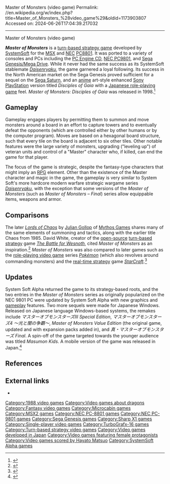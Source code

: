 Master of Monsters (video game)
Permalink: //en.wikipedia.org/w/index.php?title=Master_of_Monsters_%28video_game%29&oldid=1173903807
Accessed on: 2024-06-26T17:04:39.217032



------
Master of Monsters (video game)
{{short description|1991 video game}}
{{Use dmy dates|date=June 2019}}
{{More citations needed|date=March 2007}}
{{Infobox video game
| title = Master of Monsters
| image = Master of Monsters cover.png
| caption = PC-9801 cover art
| developer = [[SystemSoft]]
| publisher = SystemSoft
| designer =
| composer = [[Hayato Matsuo]]
| released = {{vgrelease|JP|[[1988 in video gaming|1988]]|NA|[[1991 in video gaming|1991]]}}
| genre = [[Turn-based strategy game|Turn-based strategy]]
| modes = [[Single-player video game|Single-player]]
| platforms = [[MSX]], [[PC-8801]], [[Sharp X1]], [[PC Engine CD]], [[PC-9800 series|PC-9801]], [[Sega Genesis|Genesis]],
}}

'''''Master of Monsters''''' is a [[turn-based strategy game]] developed by [[SystemSoft]] for the [[MSX]] and [[NEC]] [[PC8801]]. It was ported to a variety of consoles and PCs including the [[PC Engine CD]], [[NEC PC9801]], and [[Sega Genesis|Sega Genesis/Mega Drive]]. While it never had the same success as its SystemSoft stablemate ''[[Daisenryaku]]'', the game garnered a loyal following. Its success in the North American market on the Sega Genesis proved sufficient for a sequel on the [[Sega Saturn]], and an [[anime]] art-style enhanced [[PlayStation (console)|Sony PlayStation]] version titled ''Disciples of Gaia'' with a [[Japanese role-playing game]] feel. ''Master of Monsters: Disciples of Gaia'' was released in 1998.<ref>{{cite web|url=http://www.asciient.com/mompr.html|archiveurl=https://web.archive.org/web/19990128140039/http://www.asciient.com/mompr.html|title=ASCII Entertainment Software to Release Master of Monsters: Disciples of Gaia|website=asciient.com|archivedate=January 28, 1999|date=May 28, 1998|accessdate=April 25, 2022}}</ref>

== Gameplay ==
Gameplay engages players by permitting them to summon and move monsters around a board in an effort to capture towers and to eventually defeat the opponents (which are controlled either by other humans or by the computer program). Moves are based on a hexagonal board structure, such that every tile on the board is adjacent to six other tiles. Other notable features were the large variety of monsters, upgrading ("leveling up") of veteran units and control of a "Master" character who, if killed, can end the game for that player.

The focus of the game is strategic, despite the fantasy-type characters that might imply an [[Role-playing game (video games)|RPG]] element.  Other than the existence of the Master character and magic in the game, the gameplay is very similar to System Soft's more hardcore modern warfare strategic wargame series ''[[Daisenryaku]]'', with the exception that some versions of the ''Master of Monsters'' (such as ''Master of Monsters – Final'') series allow equippable items, weapons and armor.

== Comparisons ==
The later ''[[Lords of Chaos (video game)|Lords of Chaos]]'' by [[Julian Gollop]] of [[Mythos Games]] shares many of the same elements of summoning and tactics, along with the earlier title Chaos from 1985. David White, creator of the [[open-source video game|open-source]] [[turn-based strategy]] game ''[[The Battle for Wesnoth]]'', cited ''Master of Monsters'' as an inspiration.<ref>{{cite web | url=http://wiki.wesnoth.org/WesnothPhilosophy | title=The History of, and Philosophy behind Wesnoth (2003 original) | publisher=Wesnoth.org | accessdate=30 June 2019 | archive-date=28 July 2019 | archive-url=https://web.archive.org/web/20190728154301/http://wiki.wesnoth.org/WesnothPhilosophy | url-status=live}}</ref> ''Master of Monsters'' was also compared to later games such as the [[role-playing video game]] series ''[[Pokémon (video game series)|Pokémon]]'' (which also revolves around commanding monsters) and the [[real-time strategy]] game ''[[StarCraft]]''.<ref>{{cite web |last=Buchanan |first=Levi |date=17 June 2008 |url=http://www.ign.com/articles/2008/06/17/top-10-renovation-games |title=Top 10 Renovation Games |publisher=[[IGN]] |accessdate=12 August 2016 |archive-date=17 August 2016 |archive-url=https://web.archive.org/web/20160817162200/http://www.ign.com/articles/2008/06/17/top-10-renovation-games |url-status=live}}</ref>

== Updates ==
System Soft Alpha returned the game to its strategy-based roots, and the two entries in the ''Master of Monsters'' series as originally popularized on the NEC 9801 PC were updated by System Soft Alpha with new graphics and [[gameplay]] features. Two more sequels were made for Japanese Windows. Released on Japanese language Windows-based systems, the remakes include ''マスターオブモンスターズIII Special Edition'', ''マスターオブモンスターズ4 ～光と闇の争覇～'', ''Master of Monsters Value Edition'' (the original game, updated and with expansion packs added in), and ''真・マスターオブモンスターズ Final''. A spin-off of the game targeted towards the younger audience was titled ''Masumon Kids''. A mobile version of the game was released in Japan.<ref>{{cite web|url=http://www.ss-alpha.co.jp/products/index.html|title=Vi|publisher=|accessdate=16 January 2015|archive-date=12 February 2015|archive-url=https://web.archive.org/web/20150212165617/http://www.ss-alpha.co.jp/products/index.html|url-status=live}}</ref>

==References==
{{reflist}}

==External links==
* {{moby game|id=/master-of-monsters}}

[[Category:1988 video games]]
[[Category:Video games about dragons]]
[[Category:Fantasy video games]]
[[Category:Microcabin games]]
[[Category:MSX2 games]]
[[Category:NEC PC-8801 games]]
[[Category:NEC PC-9801 games]]
[[Category:Sega Genesis games]]
[[Category:Sharp X1 games]]
[[Category:Single-player video games]]
[[Category:TurboGrafx-16 games]]
[[Category:Turn-based strategy video games]]
[[Category:Video games developed in Japan]]
[[Category:Video games featuring female protagonists]]
[[Category:Video games scored by Hayato Matsuo]]
[[Category:SystemSoft Alpha games]]